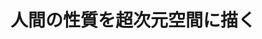 ﻿---
title: "人間の性質を超次元空間に描く"
category: "環境・社会理工学院"
vol: "10"
interviewee: "穐山 貞登 "
url: ""
tags: []
pdf: "10-4.pdf"
career: ""
preface: "------------"
---
